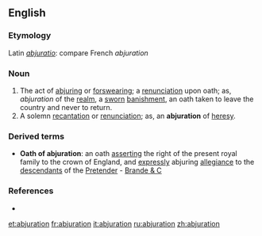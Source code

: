 ==English==

===Etymology===
Latin ''[[abjuratio]]'': compare French ''abjuration''

===Noun===
{{en-noun-reg}}

# The act of [[abjuring]] or [[forswearing]]; a [[renunciation]] upon oath; as, ''abjuration'' of the [[realm]], a [[sworn]] [[banishment]], an oath taken to leave the country and never to return.
# A solemn [[recantation]] or [[renunciation]]; as, an '''abjuration''' of [[heresy]].

===Derived terms===
*'''Oath of abjuration''': an oath [[asserting]] the right of the present royal family to the crown of England, and [[expressly]] abjuring [[allegiance]] to the [[descendants]] of the [[Pretender]] - [[Brande & C]]

===References===
*{{R:1913}}

[[et:abjuration]]
[[fr:abjuration]]
[[it:abjuration]]
[[ru:abjuration]]
[[zh:abjuration]]